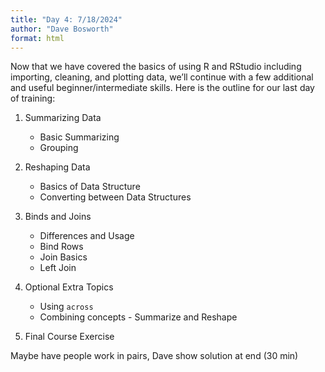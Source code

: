 ```yaml
---
title: "Day 4: 7/18/2024"
author: "Dave Bosworth"
format: html
---
```


Now that we have covered the basics of using R and RStudio including importing, cleaning, and plotting data, we'll continue with a few additional and useful beginner/intermediate skills. Here is the outline for our last day of training:

1. Summarizing Data

    - Basic Summarizing
    - Grouping

2. Reshaping Data

    - Basics of Data Structure
    - Converting between Data Structures

3. Binds and Joins

    - Differences and Usage
    - Bind Rows
    - Join Basics
    - Left Join
    
4. Optional Extra Topics

    - Using `across`
    - Combining concepts - Summarize and Reshape

5. Final Course Exercise

Maybe have people work in pairs, Dave show solution at end (30 min)
